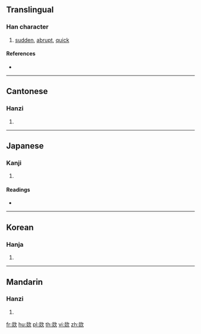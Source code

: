 ==Translingual==

===Han character===
{{Han char|rn=76|rad=欠|as=08|sn=12|four=97882|canj=FFNO}}

# [[sudden]], [[abrupt]], [[quick]]

====References====
* {{Han ref|kx=0568.160|dkj=16099|dj=0957.020|hdz=32144.040|uh=6B3B|ud=27451|bh=D9DB|bd=55771}}

----

==Cantonese==

===Hanzi===
{{yue-hanzi|jyut=|y=cha1, fat1}}

# {{defn|lang=yue|sort=欠08}}

----

==Japanese==

===Kanji===
{{ja-kanji|grade=|rs=欠08}}

# {{defn|lang=ja|sort=欠08}}

====Readings====
* {{ja-readings|on=[[くつ]] (kutsu), [[くち]] (kuchi)|kun=}}

----

==Korean==

===Hanja===
{{ko-hanja|hangeul=훌|eumhun=|rv=hul|mr=hul|y=hwul}}

# {{defn|lang=ko|sort=欠08}}

----

==Mandarin==

===Hanzi===
{{cmn-hanzi|pin=[[hū]] ([[hu1]])|wg=hu<sup>1</sup>}}

# {{defn|lang=cmn|sort=欠08}}

[[fr:欻]]
[[hu:欻]]
[[pl:欻]]
[[th:欻]]
[[vi:欻]]
[[zh:欻]]